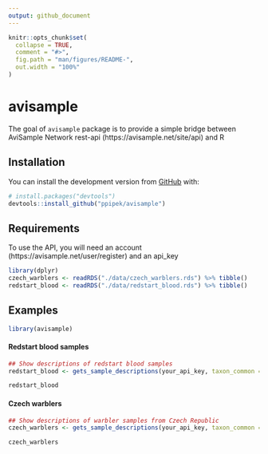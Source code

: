 ```yaml
---
output: github_document
---
```


<!-- README.md is generated from README.Rmd. Please edit that file -->

```r
knitr::opts_chunk$set(
  collapse = TRUE,
  comment = "#>",
  fig.path = "man/figures/README-",
  out.width = "100%"
)
```

# avisample

<!-- badges: start -->
<!-- badges: end -->

The goal of `avisample` package is to provide a simple bridge between AviSample Network rest-api (https://avisample.net/site/api) and R

## Installation

You can install the development version from [GitHub](https://github.com/) with:

``` r
# install.packages("devtools")
devtools::install_github("ppipek/avisample")
```

## Requirements
To use the API, you will need an account (https://avisample.net/user/register) and an api_key 

```r
library(dplyr)
czech_warblers <- readRDS("./data/czech_warblers.rds") %>% tibble()
redstart_blood <- readRDS("./data/redstart_blood.rds") %>% tibble()
```


## Examples
```r
library(avisample)
```

#### Redstart blood samples
```r
## Show descriptions of redstart blood samples
redstart_blood <- gets_sample_descriptions(your_api_key, taxon_common = "redstart", tissue = "blood")
```

```r
redstart_blood
```

#### Czech warblers

```r
## Show descriptions of warbler samples from Czech Republic
czech_warblers <- gets_sample_descriptions(your_api_key, taxon_common = "warblers", country = "Czech Republic")
```

```r
czech_warblers
```
